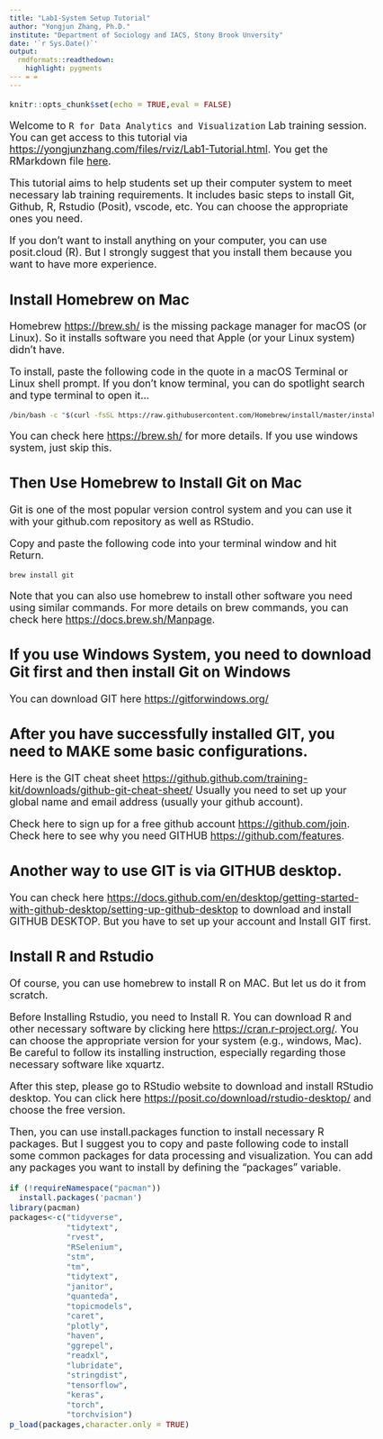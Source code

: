 ```yaml
---
title: "Lab1-System Setup Tutorial"
author: "Yongjun Zhang, Ph.D."
institute: "Department of Sociology and IACS, Stony Brook Unversity"
date: '`r Sys.Date()`'
output:
  rmdformats::readthedown:
    highlight: pygments
--- = =
---
```


```{=html}
<style type="text/css">
p{ /* Normal  */
   font-size: 18px;
}
body{ /* Normal  */
   font-size: 18px;
}
td {  /* Table  */
   font-size: 14px;
}
h1 { /* Header 1 */
 font-size: 32px;
}
h2 { /* Header 2 */
 font-size: 26px;
}
h3 { /* Header 3 */
 font-size: 22px;
}
code.r{ /* Code block */
  font-size: 14px;
}
pre { /* Code block */
  font-size: 14px
}
</style>
```


```r
knitr::opts_chunk$set(echo = TRUE,eval = FALSE)
```
Welcome to `R for Data Analytics and Visualization` Lab training session. You can get access to this tutorial via <https://yongjunzhang.com/files/rviz/Lab1-Tutorial.html>. You get the RMarkdown file [here](https://yongjunzhang.com/files/rviz/Lab1-Tutorial.Rmd).

This tutorial aims to help students set up their computer system to meet necessary lab training requirements. It includes basic steps to install Git, Github, R, Rstudio (Posit), vscode, etc. You can choose the appropriate ones you need.

If you don't want to install anything on your computer, you can use posit.cloud (R). But I strongly suggest that you install them because you want to have more experience.

## Install Homebrew on Mac

Homebrew <https://brew.sh/> is the missing package manager for macOS (or Linux). So it installs software you need that Apple (or your Linux system) didn't have.

To install, paste the following code in the quote in a macOS Terminal or Linux shell prompt.
If you don't know terminal, you can do spotlight search and type terminal to open it...

```bash
/bin/bash -c "$(curl -fsSL https://raw.githubusercontent.com/Homebrew/install/master/install.sh)"
```
You can check here <https://brew.sh/> for more details. If you use windows system, just skip this.

## Then Use Homebrew to Install Git on Mac

Git is one of the most popular version control system and you can use it with your github.com repository as well as RStudio.

Copy and paste the following code into your terminal window and hit Return.
```bash
brew install git
```
Note that you can also use homebrew to install other software you need using similar commands. For more details on brew commands, you can check here <https://docs.brew.sh/Manpage>.

## If you use Windows System, you need to download Git first and then install Git on Windows

You can download GIT here <https://gitforwindows.org/>

## After you have successfully installed GIT, you need to MAKE some basic configurations.
Here is the GIT cheat sheet <https://github.github.com/training-kit/downloads/github-git-cheat-sheet/>
Usually you need to set up your global name and email address (usually your github account).

Check here to sign up for a free github account <https://github.com/join>.
Check here to see why you need GITHUB <https://github.com/features>.

## Another way to use GIT is via GITHUB desktop.

You can check here <https://docs.github.com/en/desktop/getting-started-with-github-desktop/setting-up-github-desktop> to download and install GITHUB DESKTOP. But you have to set up your account and Install GIT first.

## Install R and Rstudio

Of course, you can use homebrew to install R on MAC. But let us do it from scratch. 

Before Installing Rstudio, you need to Install R. You can download R and other necessary software by clicking here <https://cran.r-project.org/>. You can choose the appropriate version for your system (e.g., windows, Mac). Be careful to follow its installing instruction, especially regarding those necessary software like xquartz.

After this step, please go to RStudio website to download and install RStudio desktop. You can click here <https://posit.co/download/rstudio-desktop/> and choose the free version. 

Then, you can use install.packages function to install necessary R packages. But I suggest you to copy and paste following code to install some common packages for data processing and visualization. You can add any packages you want to install by defining the "packages" variable.

```r
if (!requireNamespace("pacman"))
  install.packages('pacman')
library(pacman)
packages<-c("tidyverse",
            "tidytext",
            "rvest",
            "RSelenium",
            "stm",
            "tm",
            "tidytext",
            "janitor",
            "quanteda",
            "topicmodels",
            "caret",
            "plotly",
            "haven",
            "ggrepel", 
            "readxl",
            "lubridate",
            "stringdist",
            "tensorflow",
            "keras",
            "torch",
            "torchvision")
p_load(packages,character.only = TRUE)
```


